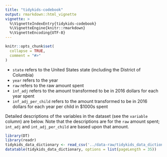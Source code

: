 ```yaml
---
title: "tidykids-codebook"
output: rmarkdown::html_vignette
vignette: >
  %\VignetteIndexEntry{tidykids-codebook}
  %\VignetteEngine{knitr::rmarkdown}
  %\VignetteEncoding{UTF-8}
---
```


```r
knitr::opts_chunk$set(
  collapse = TRUE,
  comment = "#>"
)
```

- `state` refers to the United States state (including the District of Columbia)
- `year` refers to the year
- `raw` refers to the raw amount spent
- `inf_adj` refers to the amount transformed to be in 2016 dollars for each year spent
- `inf_adj_per_child` refers to the amount transformed to be in 2016 dollars for each year per child in $1000s spent

Detailed descriptions of the variables in the dataset (see the `variable` column) are below. Note that the descriptions are for the `raw` amount spent; `int_adj` and `int_adj_per_child` are based upon that amount.

```r
library(DT)
library(readr)
tidykids_data_dictionary <- read_csv('../data-raw/tidykids_data_dictionary.csv')
datatable(tidykids_data_dictionary, options = list(pageLength = 35))
```
